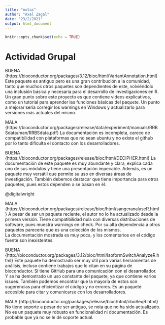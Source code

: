 ```yaml
---
title: "notas"
author: "Axel Zagal"
date: "23/2/2021"
output: html_document
---
```


```r
knitr::opts_chunk$set(echo = TRUE)
```

# Actividad Grupal

BUENA {https://bioconductor.org/packages/3.12/bioc/html/VariantAnnotation.html}
Este paquete es antiguo pero es una gran contribución a la comunidad, tanto que muchos otros paquetes son dependientes de este, volviéndolo una inclusión básica y necesaria para el desarrollo de investigaciones en R.
Un gran punto sobre este proyecto es que contiene videos explicativos, como un tutorial para aprender las funciones básicas del paquete.
Un punto a mejorar sería corregir los warnings en Windows y actualizarlo para versiones más actuales del mismo. 

MALA {https://bioconductor.org/packages/release/data/experiment/manuals/RRBSdata/man/RRBSdata.pdf}
La documentación es incompleta, carece de compatibilidad con plataformas que no sean ubuntu y no existe el github por lo tanto dificulta el contacto con los desarrolladores. 

BUENA {https://bioconductor.org/packages/release/bioc/html/DECIPHER.html}
La documentación de este paquete es muy abundante y clara, explica cada uno de sus módulos y tiene una presentación impecable. Además, es un paquete muy versátil que permite su uso en diversas áreas de investigación. 
También debemos destacar que tiene importancia para otros paquetes, pues estos dependen o se basan en él.

@digitalwright

MALA
 {https://bioconductor.org/packages/release/bioc/html/sangeranalyseR.html}
A pesar de ser un paquete reciente, el autor no lo ha actualizado desde la primera versión.
Tiene compatibilidad nula con diversas distribuciones de software, pues muestra warnings en check. Por su alta dependencia a otros paquetes parecería que es una colección de los mismos.  
La documentación mostrada es muy poca, y los comentarios en el código fuente son inexistentes.

BUENA {http://bioconductor.org/packages/3.12/bioc/html/IsoformSwitchAnalyzeR.html}
Este paquete ha demostrado ser muy útil para varias herramientas de análisis, incluso contiene trabajos que lo citan en su página de bioconductor.
Sí tiene GitHub para una comunicación con el desarrollador. Y se ha demostrado un uso constante del paquete, ya que contiene varios issues. También podemos encontrar que la mayoría de estos son sugerencias para eficientizar el código y no errores.
Es un paquete accesible para citar y comunicarse con los desarrolladores. 

MALA {http://bioconductor.org/packages/release/bioc/html/riboSeqR.html}
No tiene soporte a pesar de ser antiguo, se nota que no ha sido actualizado.
No es un paquete muy robusto en funcionalidad ni documentación. Es probable que ya no se le dé soporte actual. 
